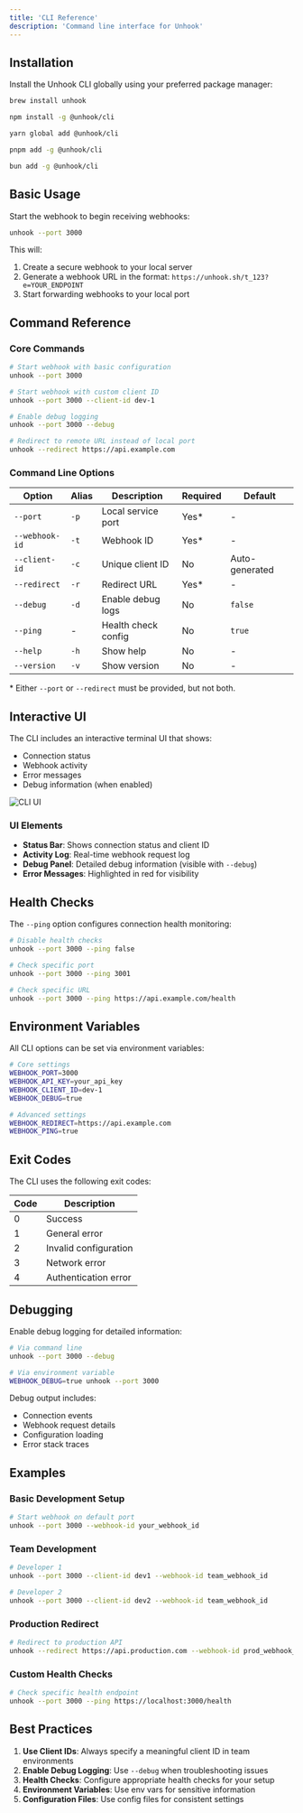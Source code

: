 ```yaml
---
title: 'CLI Reference'
description: 'Command line interface for Unhook'
---
```


## Installation

Install the Unhook CLI globally using your preferred package manager:

<CodeGroup>

```bash homebrew
brew install unhook
```

```bash npm
npm install -g @unhook/cli
```

```bash yarn
yarn global add @unhook/cli
```

```bash pnpm
pnpm add -g @unhook/cli
```

```bash bun
bun add -g @unhook/cli
```

</CodeGroup>

## Basic Usage

Start the webhook to begin receiving webhooks:

```bash
unhook --port 3000
```

This will:
1. Create a secure webhook to your local server
2. Generate a webhook URL in the format: `https://unhook.sh/t_123?e=YOUR_ENDPOINT`
3. Start forwarding webhooks to your local port

## Command Reference

### Core Commands

```bash
# Start webhook with basic configuration
unhook --port 3000

# Start webhook with custom client ID
unhook --port 3000 --client-id dev-1

# Enable debug logging
unhook --port 3000 --debug

# Redirect to remote URL instead of local port
unhook --redirect https://api.example.com
```

### Command Line Options

| Option | Alias | Description | Required | Default |
|--------|-------|-------------|----------|---------|
| `--port` | `-p` | Local service port | Yes* | - |
| `--webhook-id` | `-t` | Webhook ID | Yes* | - |
| `--client-id` | `-c` | Unique client ID | No | Auto-generated |
| `--redirect` | `-r` | Redirect URL | Yes* | - |
| `--debug` | `-d` | Enable debug logs | No | `false` |
| `--ping` | - | Health check config | No | `true` |
| `--help` | `-h` | Show help | No | - |
| `--version` | `-v` | Show version | No | - |

\* Either `--port` or `--redirect` must be provided, but not both.

## Interactive UI

The CLI includes an interactive terminal UI that shows:

- Connection status
- Webhook activity
- Error messages
- Debug information (when enabled)

<Frame>
  <img src="/images/cli-ui.png" alt="CLI UI" />
</Frame>

### UI Elements

- **Status Bar**: Shows connection status and client ID
- **Activity Log**: Real-time webhook request log
- **Debug Panel**: Detailed debug information (visible with `--debug`)
- **Error Messages**: Highlighted in red for visibility

## Health Checks

The `--ping` option configures connection health monitoring:

```bash
# Disable health checks
unhook --port 3000 --ping false

# Check specific port
unhook --port 3000 --ping 3001

# Check specific URL
unhook --port 3000 --ping https://api.example.com/health
```

## Environment Variables

All CLI options can be set via environment variables:

```bash
# Core settings
WEBHOOK_PORT=3000
WEBHOOK_API_KEY=your_api_key
WEBHOOK_CLIENT_ID=dev-1
WEBHOOK_DEBUG=true

# Advanced settings
WEBHOOK_REDIRECT=https://api.example.com
WEBHOOK_PING=true
```

## Exit Codes

The CLI uses the following exit codes:

| Code | Description |
|------|-------------|
| 0 | Success |
| 1 | General error |
| 2 | Invalid configuration |
| 3 | Network error |
| 4 | Authentication error |

## Debugging

Enable debug logging for detailed information:

```bash
# Via command line
unhook --port 3000 --debug

# Via environment variable
WEBHOOK_DEBUG=true unhook --port 3000
```

Debug output includes:
- Connection events
- Webhook request details
- Configuration loading
- Error stack traces

## Examples

### Basic Development Setup

```bash
# Start webhook on default port
unhook --port 3000 --webhook-id your_webhook_id
```

### Team Development

```bash
# Developer 1
unhook --port 3000 --client-id dev1 --webhook-id team_webhook_id

# Developer 2
unhook --port 3000 --client-id dev2 --webhook-id team_webhook_id
```

### Production Redirect

```bash
# Redirect to production API
unhook --redirect https://api.production.com --webhook-id prod_webhook_id
```

### Custom Health Checks

```bash
# Check specific health endpoint
unhook --port 3000 --ping https://localhost:3000/health
```

## Best Practices

1. **Use Client IDs**: Always specify a meaningful client ID in team environments
2. **Enable Debug Logging**: Use `--debug` when troubleshooting issues
3. **Health Checks**: Configure appropriate health checks for your setup
4. **Environment Variables**: Use env vars for sensitive information
5. **Configuration Files**: Use config files for consistent settings